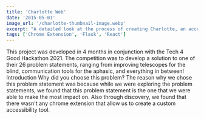 ```yaml
---
title: 'Charlotte Web'
date: '2015-05-01'
image_url: '/charlotte-thumbnail-image.webp'
excerpt: "A detailed look at the process of creating Charlotte, an accessibility chrome extension, from start to finish. Developed as part of Engineering Good's Tech for Good Hackathon."
tags: ['Chrome Extension', 'Flask', 'React']
---
```


<Box py={6} px={7} rounded="lg" color="white">
  This project was developed in 4 months in conjunction with the Tech 4 Good
  Hackathon 2021. The competition was to develop a solution to one of their 26
  problem statements, ranging from improving telescopes for the blind,
  communication tools for the aphasic, and everything in between!
</Box>

<Heading my={4} fontSize="4xl">
  Introduction
</Heading>

<Heading my={4} fontSize="3xl">
  Why did you choose this problem?
</Heading>

<Text my={4} as="span">
  The reason why we chose this problem statement was because while we were
  exploring the problem statements, we found that this problem statement is the
  one that we were able to make the most impact on. Also through discovery, we
  found that there wasn't any chrome extension that allow us to create a custom
  accessibility tool.
</Text>
